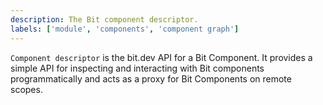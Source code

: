 ```yaml
---
description: The Bit component descriptor.
labels: ['module', 'components', 'component graph']
---
```


`Component descriptor` is the bit.dev API for a Bit Component.
It provides a simple API for inspecting and interacting with Bit components programmatically
and acts as a proxy for Bit Components on remote scopes.

```ts

```
